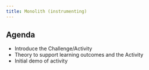 ---
title: Monolith (instrumenting)
---

## Agenda

- Introduce the Challenge/Activity
- Theory to support learning outcomes and the Activity
- Initial demo of activity
